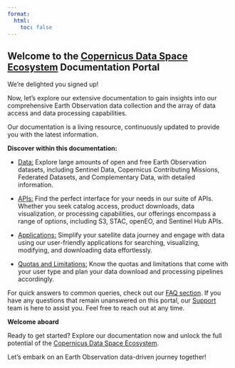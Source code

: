 ```yaml
---
format:
  html:
    toc: false
---
```


## Welcome to the [ Copernicus Data Space Ecosystem](https://dataspace.copernicus.eu/#/){target="_blank"} Documentation Portal

We’re delighted you signed up!

Now, let’s explore our extensive documentation to gain insights into our comprehensive Earth Observation data collection and the array of data access and data processing capabilities.

Our documentation is a living resource, continuously updated to provide you with the latest information.


**Discover within this documentation:**

* [Data:](/Data.qmd) Explore large amounts of open and free Earth Observation datasets, including Sentinel Data, Copernicus Contributing Missions, Federated Datasets, and Complementary Data, with detailed information.

* [APIs:](/APIs.qmd) Find the perfect interface for your needs in our suite of APIs. Whether you seek catalog access, product downloads, data visualization, or processing capabilities, our offerings encompass a range of options, including S3, STAC, openEO, and Sentinel Hub APIs.

* [Applications:](/Applications.qmd) Simplify your satellite data journey and engage with data using our user-friendly applications for searching, visualizing, modifying, and downloading data effortlessly.

* [Quotas and Limitations:](/Quotas.qmd) Know the quotas and limitations that come with your user type and plan your data download and processing pipelines accordingly.


For quick answers to common queries, check out our [FAQ section](/FAQ.qmd). If you have any questions that remain unanswered on this portal, our [Support](/Support.md) team is here to assist you. Feel free to reach out at any time.

**Welcome aboard**

Ready to get started? Explore our documentation now and unlock the full potential of the [ Copernicus Data Space Ecosystem](https://dataspace.copernicus.eu/#/){target="_blank"}.

Let’s embark on an Earth Observation data-driven journey together!